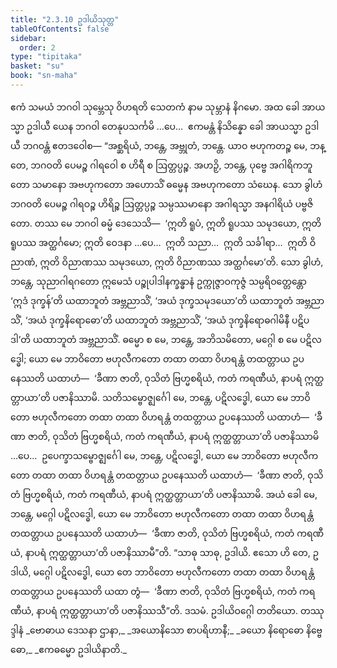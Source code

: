 ```yaml
---
title: "2.3.10 ဥဒါယိသုတ္တ"
tableOfContents: false
sidebar:
  order: 2
type: "tipitaka"
basket: "su"
book: "sn-maha"
---
```



<DynamicBreadcrumb />

<Division number="211" book="sn-maha">

<Paragraph number="489" book="sn-maha">
ဧကံ သမယံ ဘဂဝါ သုမ္ဘေသု ဝိဟရတိ သေတကံ နာမ သုမ္ဘာနံ နိဂမော. အထ ခေါ အာယသ္မာ ဥဒါယီ ယေန ဘဂဝါ တေနုပသင်္ကမိ …ပေ…  ဧကမန္တံ နိသိန္နော ခေါ အာယသ္မာ ဥဒါယီ ဘဂဝန္တံ ဧတဒဝေါစ—
</Paragraph>

<Paragraph number="490" book="sn-maha">
“အစ္ဆရိယံ, ဘန္တေ, အဗ္ဘုတံ, ဘန္တေ. ယာဝ ဗဟုကတဉ္စ မေ, ဘန္တေ, ဘဂဝတိ ပေမဉ္စ ဂါရဝေါ စ ဟိရီ စ ဩတ္တပ္ပဉ္စ. အဟဉှိ, ဘန္တေ, ပုဗ္ဗေ အဂါရိကဘူတော သမာနော အဗဟုကတော အဟောသိံ ဓမ္မေန အဗဟုကတော သံဃေန. သော ခွါဟံ ဘဂဝတိ ပေမဉ္စ ဂါရဝဉ္စ ဟိရိဉ္စ ဩတ္တပ္ပဉ္စ သမ္ပဿမာနော အဂါရသ္မာ အနဂါရိယံ ပဗ္ဗဇိတော. တဿ မေ ဘဂဝါ ဓမ္မံ ဒေသေသိ—  ‘ဣတိ ရူပံ, ဣတိ ရူပဿ သမုဒယော, ဣတိ ရူပဿ အတ္ထင်္ဂမော; ဣတိ ဝေဒနာ …ပေ…  ဣတိ သညာ…  ဣတိ သင်္ခါရာ…  ဣတိ ဝိညာဏံ, ဣတိ ဝိညာဏဿ သမုဒယော, ဣတိ ဝိညာဏဿ အတ္ထင်္ဂမော’တိ.
</Paragraph>

<Paragraph number="491" book="sn-maha">
သော ခွါဟံ, ဘန္တေ, သုညာဂါရဂတော ဣမေသံ ပဉ္စုပါဒါနက္ခန္ဓာနံ ဥက္ကုဇ္ဇာဝကုဇ္ဇံ သမ္ပရိဝတ္တေန္တော ‘ဣဒံ ဒုက္ခန်’တိ ယထာဘူတံ အဗ္ဘညာသိံ, ‘အယံ ဒုက္ခသမုဒယော’တိ ယထာဘူတံ အဗ္ဘညာသိံ, ‘အယံ ဒုက္ခနိရောဓော’တိ ယထာဘူတံ အဗ္ဘညာသိံ, ‘အယံ ဒုက္ခနိရောဓဂါမိနီ ပဋိပဒါ’တိ ယထာဘူတံ အဗ္ဘညာသိံ. ဓမ္မော စ မေ, ဘန္တေ, အဘိသမိတော, မဂ္ဂေါ စ မေ ပဋိလဒ္ဓေါ; ယော မေ ဘာဝိတော ဗဟုလီကတော တထာ တထာ ဝိဟရန္တံ တထတ္တာယ ဥပနေဿတိ ယထာဟံ—  ‘ခီဏာ ဇာတိ, ဝုသိတံ ဗြဟ္မစရိယံ, ကတံ ကရဏီယံ, နာပရံ ဣတ္ထတ္တာယာ’တိ ပဇာနိဿာမိ.
</Paragraph>

<Paragraph number="492" book="sn-maha">
သတိသမ္ဗောဇ္ဈင်္ဂေါ မေ, ဘန္တေ, ပဋိလဒ္ဓေါ, ယော မေ ဘာဝိတော ဗဟုလီကတော တထာ တထာ ဝိဟရန္တံ တထတ္တာယ ဥပနေဿတိ ယထာဟံ—  ‘ခီဏာ ဇာတိ, ဝုသိတံ ဗြဟ္မစရိယံ, ကတံ ကရဏီယံ, နာပရံ ဣတ္ထတ္တာယာ’တိ ပဇာနိဿာမိ …ပေ…  ဥပေက္ခာသမ္ဗောဇ္ဈင်္ဂေါ မေ, ဘန္တေ, ပဋိလဒ္ဓေါ, ယော မေ ဘာဝိတော ဗဟုလီကတော တထာ တထာ ဝိဟရန္တံ တထတ္တာယ ဥပနေဿတိ ယထာဟံ—  ‘ခီဏာ ဇာတိ, ဝုသိတံ ဗြဟ္မစရိယံ, ကတံ ကရဏီယံ, နာပရံ ဣတ္ထတ္တာယာ’တိ ပဇာနိဿာမိ. အယံ ခေါ မေ, ဘန္တေ, မဂ္ဂေါ ပဋိလဒ္ဓေါ, ယော မေ ဘာဝိတော ဗဟုလီကတော တထာ တထာ ဝိဟရန္တံ တထတ္တာယ ဥပနေဿတိ ယထာဟံ—  ‘ခီဏာ ဇာတိ, ဝုသိတံ ဗြဟ္မစရိယံ, ကတံ ကရဏီယံ, နာပရံ ဣတ္ထတ္တာယာ’တိ ပဇာနိဿာမီ”တိ.
</Paragraph>

<Paragraph number="493" book="sn-maha">
“သာဓု သာဓု, ဥဒါယိ. ဧသော ဟိ တေ, ဥဒါယိ, မဂ္ဂေါ ပဋိလဒ္ဓေါ, ယော တေ ဘာဝိတော ဗဟုလီကတော တထာ တထာ ဝိဟရန္တံ တထတ္တာယ ဥပနေဿတိ ယထာ တွံ—  ‘ခီဏာ ဇာတိ, ဝုသိတံ ဗြဟ္မစရိယံ, ကတံ ကရဏီယံ, နာပရံ ဣတ္ထတ္တာယာ’တိ ပဇာနိဿသီ”တိ.

</Paragraph>
</Division>

<Paragraph number="494" type="center" book="sn-maha">
ဒသမံ.



</Paragraph>

<Paragraph number="495" type="center" book="sn-maha">
ဥဒါယိဝဂ္ဂေါ တတိယော.



</Paragraph>

<Paragraph number="496" type="center" book="sn-maha">
တဿုဒ္ဒါနံ


</Paragraph>

<Paragraph number="497" type="verses" book="sn-maha">
_ဗောဓာယ ဒေသနာ ဌာနာ,_  
_အယောနိသော စာပရိဟာနီ;_  
_ခယော နိရောဓော နိဗ္ဗေဓော,_  
_ဧကဓမ္မော ဥဒါယိနာတိ._
</Paragraph>